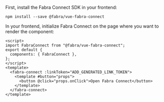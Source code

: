 <Tab title="Vue">

First, install the Fabra Connect SDK in your frontend:

```
npm install --save @fabra/vue-fabra-connect
```

In your frontend, initialize Fabra Connect on the page where you want to render the component:

```markup
<script>
import FabraConnect from "@fabra/vue-fabra-connect";
export default {
  components: { FabraConnect },
};
</script>
<template>
  <fabra-connect :linkToken="ADD_GENERATED_LINK_TOKEN">
    <template #button="props">
      <button @click="props.onClick">Open Fabra Connect</button>
    </template>
  </fabra-connect>
</template>
```
</Tab>